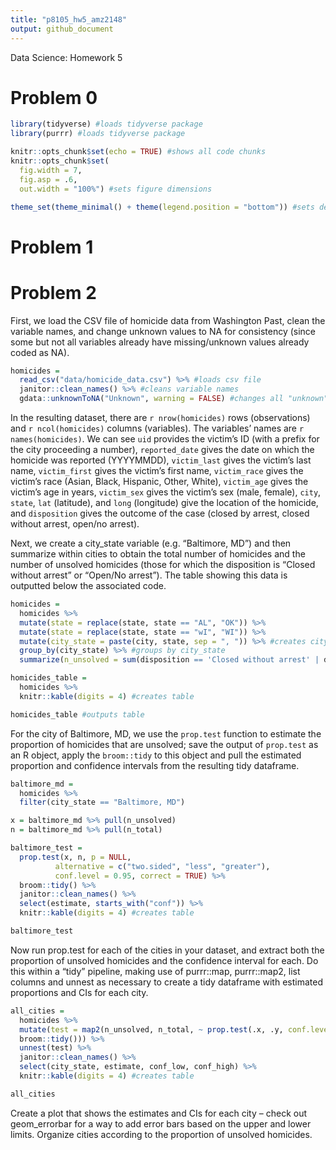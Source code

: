 ```yaml
---
title: "p8105_hw5_amz2148"
output: github_document
---
```


Data Science: Homework 5

# Problem 0

```r
library(tidyverse) #loads tidyverse package
library(purrr) #loads tidyverse package
```

```r
knitr::opts_chunk$set(echo = TRUE) #shows all code chunks
knitr::opts_chunk$set(
  fig.width = 7,
  fig.asp = .6,
  out.width = "100%") #sets figure dimensions

theme_set(theme_minimal() + theme(legend.position = "bottom")) #sets default figure theme
```

# Problem 1



# Problem 2

First, we load the CSV file of homicide data from Washington Past, clean the variable names, and change unknown values to NA for consistency (since some but not all variables already have missing/unknown values already coded as NA). 

```r
homicides = 
  read_csv("data/homicide_data.csv") %>% #loads csv file
  janitor::clean_names() %>% #cleans variable names
  gdata::unknownToNA("Unknown", warning = FALSE) #changes all "unknown" values to "NA"
```

In the resulting dataset, there are ``r nrow(homicides)`` rows (observations) and ``r ncol(homicides)`` columns (variables). The variables' names are ``r names(homicides)``. We can see `uid` provides the victim's ID (with a prefix for the city proceeding a number), `reported_date` gives the date on which the homicide was reported (YYYYMMDD), `victim_last` gives the victim's last name, `victim_first` gives the victim's first name, `victim_race` gives the victim's race (Asian, Black, Hispanic, Other, White), `victim_age` gives the victim's age in years, `victim_sex` gives the victim's sex (male, female), `city`, `state`, `lat` (latitude), and `long` (longitude) give the location of the homicide,  and `disposition` gives the outcome of the case (closed by arrest, closed without arrest, open/no arrest).

Next, we create a city_state variable (e.g. “Baltimore, MD”) and then summarize within cities to obtain the total number of homicides and the number of unsolved homicides (those for which the disposition is “Closed without arrest” or “Open/No arrest”). The table showing this data is outputted below the associated code.

```r
homicides = 
  homicides %>% 
  mutate(state = replace(state, state == "AL", "OK")) %>% 
  mutate(state = replace(state, state == "wI", "WI")) %>% 
  mutate(city_state = paste(city, state, sep = ", ")) %>% #creates city_state variable
  group_by(city_state) %>% #groups by city_state
  summarize(n_unsolved = sum(disposition == 'Closed without arrest' | disposition == 'Open/No arrest'), n_total = n()) #creates new variables for total homicides and total unsolved homicides

homicides_table = 
  homicides %>% 
  knitr::kable(digits = 4) #creates table

homicides_table #outputs table
```

For the city of Baltimore, MD, we use the `prop.test` function to estimate the proportion of homicides that are unsolved; save the output of `prop.test` as an R object, apply the `broom::tidy` to this object and pull the estimated proportion and confidence intervals from the resulting tidy dataframe.

```r
baltimore_md = 
  homicides %>% 
  filter(city_state == "Baltimore, MD")

x = baltimore_md %>% pull(n_unsolved)
n = baltimore_md %>% pull(n_total)

baltimore_test = 
  prop.test(x, n, p = NULL, 
          alternative = c("two.sided", "less", "greater"), 
          conf.level = 0.95, correct = TRUE) %>% 
  broom::tidy() %>% 
  janitor::clean_names() %>% 
  select(estimate, starts_with("conf")) %>% 
  knitr::kable(digits = 4) #creates table

baltimore_test
```


Now run prop.test for each of the cities in your dataset, and extract both the proportion of unsolved homicides and the confidence interval for each. Do this within a “tidy” pipeline, making use of purrr::map, purrr::map2, list columns and unnest as necessary to create a tidy dataframe with estimated proportions and CIs for each city.

```r
all_cities = 
  homicides %>%
  mutate(test = map2(n_unsolved, n_total, ~ prop.test(.x, .y, conf.level=0.95) %>% 
  broom::tidy())) %>% 
  unnest(test) %>% 
  janitor::clean_names() %>% 
  select(city_state, estimate, conf_low, conf_high) %>% 
  knitr::kable(digits = 4) #creates table

all_cities
```


Create a plot that shows the estimates and CIs for each city – check out geom_errorbar for a way to add error bars based on the upper and lower limits. Organize cities according to the proportion of unsolved homicides.

